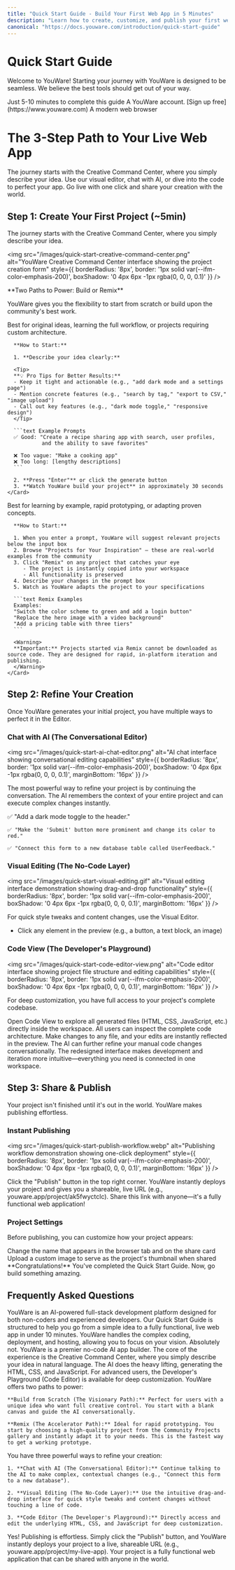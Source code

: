 ```yaml
---
title: "Quick Start Guide - Build Your First Web App in 5 Minutes"
description: "Learn how to create, customize, and publish your first web application with YouWare's AI-powered platform. No coding required - go from idea to live app in minutes."
canonical: "https://docs.youware.com/introduction/quick-start-guide"
---
```


# Quick Start Guide

Welcome to YouWare! Starting your journey with YouWare is designed to be seamless. We believe the best tools should get out of your way.

<CardGroup cols={3}>
  <Card title="Time" icon="clock">
    Just 5-10 minutes to complete this guide
  </Card>
  <Card title="Account" icon="user">
    A YouWare account. [Sign up free](https://www.youware.com)
  </Card>
  <Card title="Browser" icon="globe">
    A modern web browser
  </Card>
</CardGroup>

# The 3-Step Path to Your Live Web App

<Steps>
  <Step title="Create Your First Project">
    The journey starts with the Creative Command Center, where you simply describe your idea.
  </Step>
  
  <Step title="Refine Your Creation">
    Use our visual editor, chat with AI, or dive into the code to perfect your app.
  </Step>
  
  <Step title="Share & Publish">
    Go live with one click and share your creation with the world.
  </Step>
</Steps>

## Step 1: Create Your First Project (~5min)

The journey starts with the Creative Command Center, where you simply describe your idea.

<img 
  src="/images/quick-start-creative-command-center.png" 
  alt="YouWare Creative Command Center interface showing the project creation form"
  style={{ borderRadius: '8px', border: '1px solid var(--ifm-color-emphasis-200)', boxShadow: '0 4px 6px -1px rgba(0, 0, 0, 0.1)' }}
/>

<Info>
**Two Paths to Power: Build or Remix**

YouWare gives you the flexibility to start from scratch or build upon the community's best work.
</Info>

<Tabs>
  <Tab title="Build from Scratch">
    <Card title="Path 1: Build from Scratch (The Visionary Path)" icon="zap">
      Best for original ideas, learning the full workflow, or projects requiring custom architecture.
      
      **How to Start:**
      
      1. **Describe your idea clearly:**

      <Tip>
      **💡 Pro Tips for Better Results:**
      - Keep it tight and actionable (e.g., "add dark mode and a settings page")
      - Mention concrete features (e.g., "search by tag," "export to CSV," "image upload")
      - Call out key features (e.g., "dark mode toggle," "responsive design")
      </Tip>

      ```text Example Prompts
      ✅ Good: "Create a recipe sharing app with search, user profiles,
               and the ability to save favorites"
               
      ❌ Too vague: "Make a cooking app"
      ❌ Too long: [lengthy descriptions]
      ```

      2. **Press "Enter"** or click the generate button
      3. **Watch YouWare build your project** in approximately 30 seconds
    </Card>
  </Tab>

  <Tab title="Remix">
    <Card title="Path 2: Discover & Remix Projects (The Accelerator Path)" icon="users">
      Best for learning by example, rapid prototyping, or adapting proven concepts.
      
      **How to Start:**
      
      1. When you enter a prompt, YouWare will suggest relevant projects below the input box
      2. Browse "Projects for Your Inspiration" — these are real-world examples from the community
      3. Click "Remix" on any project that catches your eye
         - The project is instantly copied into your workspace
         - All functionality is preserved
      4. Describe your changes in the prompt box
      5. Watch as YouWare adapts the project to your specifications

      ```text Remix Examples
      Examples:
      "Switch the color scheme to green and add a login button"
      "Replace the hero image with a video background"
      "Add a pricing table with three tiers"
      ```

      <Warning>
      **Important:** Projects started via Remix cannot be downloaded as source code. They are designed for rapid, in-platform iteration and publishing.
      </Warning>
    </Card>
  </Tab>
</Tabs>

## Step 2: Refine Your Creation

Once YouWare generates your initial project, you have multiple ways to perfect it in the Editor.

### Chat with AI (The Conversational Editor)

<img 
  src="/images/quick-start-ai-chat-editor.png" 
  alt="AI chat interface showing conversational editing capabilities"
  style={{ borderRadius: '8px', border: '1px solid var(--ifm-color-emphasis-200)', boxShadow: '0 4px 6px -1px rgba(0, 0, 0, 0.1)', marginBottom: '16px' }}
/>

The most powerful way to refine your project is by continuing the conversation. The AI remembers the context of your entire project and can execute complex changes instantly.

<CardGroup cols={1}>
  <Card>
    ✅ "Add a dark mode toggle to the header."
    
    ✅ "Make the 'Submit' button more prominent and change its color to red."
    
    ✅ "Connect this form to a new database table called UserFeedback."
  </Card>
</CardGroup>

### Visual Editing (The No-Code Layer)

<img 
  src="/images/quick-start-visual-editing.gif" 
  alt="Visual editing interface demonstration showing drag-and-drop functionality"
  style={{ borderRadius: '8px', border: '1px solid var(--ifm-color-emphasis-200)', boxShadow: '0 4px 6px -1px rgba(0, 0, 0, 0.1)', marginBottom: '16px' }}
/>

For quick style tweaks and content changes, use the Visual Editor.

- Click any element in the preview (e.g., a button, a text block, an image)

### Code View (The Developer's Playground)

<img 
  src="/images/quick-start-code-editor-view.png" 
  alt="Code editor interface showing project file structure and editing capabilities"
  style={{ borderRadius: '8px', border: '1px solid var(--ifm-color-emphasis-200)', boxShadow: '0 4px 6px -1px rgba(0, 0, 0, 0.1)', marginBottom: '16px' }}
/>

For deep customization, you have full access to your project's complete codebase.

<CardGroup cols={1}>
  <Card title="Browse Your Project Structure" icon="folder">
    Open Code View to explore all generated files (HTML, CSS, JavaScript, etc.) directly inside the workspace. All users can inspect the complete code architecture.
  </Card>
  <Card title="Edit & Save Instantly (Subscribers)" icon="edit">
    Make changes to any file, and your edits are instantly reflected in the preview. The AI can further refine your manual code changes conversationally.
  </Card>
  <Card title="Cleaner, Faster Workflow" icon="zap">
    The redesigned interface makes development and iteration more intuitive—everything you need is connected in one workspace.
  </Card>
</CardGroup>

## Step 3: Share & Publish

Your project isn't finished until it's out in the world. YouWare makes publishing effortless.

### Instant Publishing

<img 
  src="/images/quick-start-publish-workflow.webp" 
  alt="Publishing workflow demonstration showing one-click deployment"
  style={{ borderRadius: '8px', border: '1px solid var(--ifm-color-emphasis-200)', boxShadow: '0 4px 6px -1px rgba(0, 0, 0, 0.1)', marginBottom: '16px' }}
/>

<Steps>
  <Step title="Click Publish">
    Click the "Publish" button in the top right corner.
  </Step>
  
  <Step title="Instant Deployment">
    YouWare instantly deploys your project and gives you a shareable, live URL (e.g., youware.app/project/ak5fwyctclc).
  </Step>
  
  <Step title="Share Your Creation">
    Share this link with anyone—it's a fully functional web application!
  </Step>
</Steps>

### Project Settings

Before publishing, you can customize how your project appears:

<CardGroup cols={2}>
  <Card title="Project Title" icon="tag">
    Change the name that appears in the browser tab and on the share card
  </Card>
  <Card title="Project Cover" icon="image">
    Upload a custom image to serve as the project's thumbnail when shared
  </Card>
</CardGroup>

<Note>
**Congratulations!** You've completed the Quick Start Guide. Now, go build something amazing.
</Note>

## Frequently Asked Questions

<AccordionGroup>
  <Accordion title="What is YouWare and how fast can I build a web app?" icon="zap">
    YouWare is an AI-powered full-stack development platform designed for both non-coders and experienced developers. Our Quick Start Guide is structured to help you go from a simple idea to a fully functional, live web app in under 10 minutes. YouWare handles the complex coding, deployment, and hosting, allowing you to focus on your vision.
  </Accordion>

  <Accordion title="Do I need to know how to code to use YouWare?" icon="code">
    Absolutely not. YouWare is a premier no-code AI app builder. The core of the experience is the Creative Command Center, where you simply describe your idea in natural language. The AI does the heavy lifting, generating the HTML, CSS, and JavaScript. For advanced users, the Developer's Playground (Code Editor) is available for deep customization.
  </Accordion>

  <Accordion title="What is the difference between 'Build from Scratch' and 'Remix' in YouWare?" icon="users">
    YouWare offers two paths to power:
    
    **Build from Scratch (The Visionary Path):** Perfect for users with a unique idea who want full creative control. You start with a blank canvas and guide the AI conversationally.
    
    **Remix (The Accelerator Path):** Ideal for rapid prototyping. You start by choosing a high-quality project from the Community Projects gallery and instantly adapt it to your needs. This is the fastest way to get a working prototype.
  </Accordion>

  <Accordion title="How do I refine or edit my project after the AI builds it?" icon="paintbrush">
    You have three powerful ways to refine your creation:

    1. **Chat with AI (The Conversational Editor):** Continue talking to the AI to make complex, contextual changes (e.g., "Connect this form to a new database").
    
    2. **Visual Editing (The No-Code Layer):** Use the intuitive drag-and-drop interface for quick style tweaks and content changes without touching a line of code.
    
    3. **Code Editor (The Developer's Playground):** Directly access and edit the underlying HTML, CSS, and JavaScript for deep customization.
  </Accordion>

  <Accordion title="Can I publish my YouWare project instantly?" icon="rocket">
    Yes! Publishing is effortless. Simply click the "Publish" button, and YouWare instantly deploys your project to a live, shareable URL (e.g., youware.app/project/my-live-app). Your project is a fully functional web application that can be shared with anyone in the world.
  </Accordion>
</AccordionGroup>